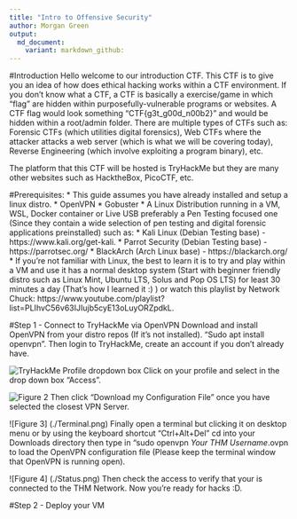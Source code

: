 ```yaml
---
title: "Intro to Offensive Security"
author: Morgan Green
output:
  md_document:
    variant: markdown_github:
---
```

#Introduction
Hello welcome to our introduction CTF. This CTF is to give you an idea of how does ethical hacking works within a CTF environment. If you don't know what a CTF, a CTF is basically a exercise/game in which "flag" are hidden within purposefully-vulnerable programs or websites. A CTF flag would look something "CTF{g3t_g00d_n00b2}" and would be hidden within a root/admin folder. There are multiple types of CTFs such as: Forensic CTFs (which utilities digital forensics), Web CTFs where the attacker attacks a web server (which is what we will be covering today), Reverse Engineering (which involve exploiting a program binary), etc. 

The platform that this CTF will be hosted is TryHackMe but they are many other websites such as HacktheBox, PicoCTF, etc.


#Prerequisites:
  * This guide assumes you have already installed and setup a linux distro.
  * OpenVPN
  * Gobuster
  * A Linux Distribution running in a VM, WSL, Docker container or Live USB preferably a Pen Testing focused one (Since they contain a wide selection of pen testing and digital forensic applications preinstalled) such as:
    * Kali Linux (Debian Testing base) - https://www.kali.org/get-kali.
    * Parrot Security (Debian Testing base) - https://parrotsec.org/
    * BlackArch (Arch Linux base) - https://blackarch.org/
  * If you're not familiar with Linux, the best to learn it is to try and play within a VM and use it has a normal desktop system (Start with beginner friendly distro such as Linux Mint, Ubuntu LTS, Solus and Pop OS LTS) for least 30 minutes a day (That's how I learned it :) )  or watch this playlist by Network Chuck: https://www.youtube.com/playlist?list=PLIhvC56v63IJIujb5cyE13oLuyORZpdkL. 

#Step 1 - Connect to TryHackMe via OpenVPN
Download and install OpenVPN from your distro repos (If it's not installed). "Sudo apt install openvpn". Then login to TryHackMe, create an account if you don't already have.

![TryHackMe Profile dropdown box](./OpenVPN.png)
Click on your profile and select in the drop down box "Access".

![Figure 2](./Step.png)
Then click "Download my Configuration File" once you have selected the closest VPN Server.

![Figure 3] (./Terminal.png)
Finally open a terminal but clicking it on desktop menu or by using the keyboard shortcut "Ctrl+Alt+Del" cd into your Downloads directory then type in "sudo openvpn *Your THM Username*.ovpn to load the OpenVPN configuration file (Please keep the terminal window that OpenVPN is running open). 

![Figure 4] (./Status.png)
Then check the access to verify that your is connected to the THM Network. Now you're ready for hacks :D.

#Step 2 - Deploy your VM

